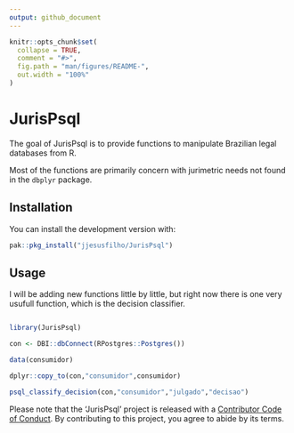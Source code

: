 ```yaml
---
output: github_document
---
```


<!-- README.md is generated from README.Rmd. Please edit that file -->

```r
knitr::opts_chunk$set(
  collapse = TRUE,
  comment = "#>",
  fig.path = "man/figures/README-",
  out.width = "100%"
)
```


# JurisPsql

<!-- badges: start -->
<!-- badges: end -->

The goal of JurisPsql is to provide functions to manipulate Brazilian legal databases from R.

Most of the functions are primarily concern with jurimetric needs not found in the `dbplyr` package.

## Installation

You can install the development version with:

``` r
pak::pkg_install("jjesusfilho/JurisPsql")
```

## Usage

I will be adding new functions little by little, but right now there is one very usufull function, which is the decision classifier.

``` r 

library(JurisPsql)

con <- DBI::dbConnect(RPostgres::Postgres())

data(consumidor)

dplyr::copy_to(con,"consumidor",consumidor)

psql_classify_decision(con,"consumidor","julgado","decisao")
```

Please note that the 'JurisPsql' project is released with a
[Contributor Code of Conduct](.github/CODE_OF_CONDUCT.md).
By contributing to this project, you agree to abide by its terms.
